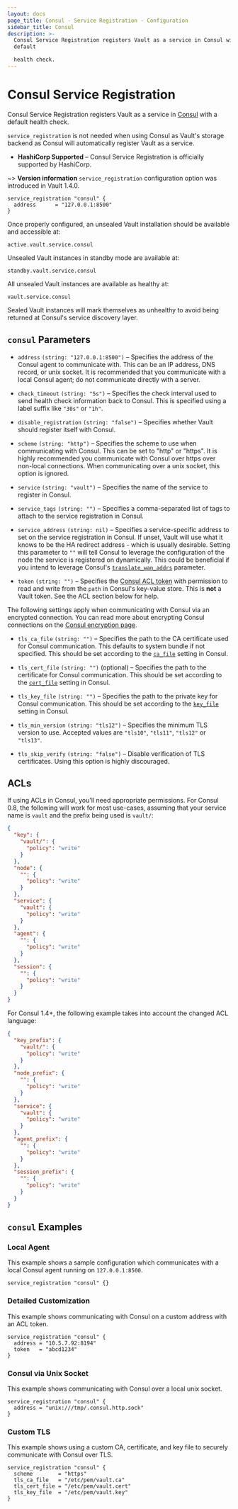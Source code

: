 ```yaml
---
layout: docs
page_title: Consul - Service Registration - Configuration
sidebar_title: Consul
description: >-
  Consul Service Registration registers Vault as a service in Consul with a
  default

  health check.
---
```


# Consul Service Registration

Consul Service Registration registers Vault as a service in [Consul][consul] with
a default health check. 

`service_registration` is not needed when using Consul as Vault's storage backend as Consul will automatically register Vault as a service. 

- **HashiCorp Supported** – Consul Service Registration is officially supported
  by HashiCorp.

~> **Version information** `service_registration` configuration option was introduced in Vault 1.4.0.

```hcl
service_registration "consul" {
  address      = "127.0.0.1:8500"
}
```

Once properly configured, an unsealed Vault installation should be available and
accessible at:

```text
active.vault.service.consul
```

Unsealed Vault instances in standby mode are available at:

```text
standby.vault.service.consul
```

All unsealed Vault instances are available as healthy at:

```text
vault.service.consul
```

Sealed Vault instances will mark themselves as unhealthy to avoid being returned
at Consul's service discovery layer.

## `consul` Parameters

- `address` `(string: "127.0.0.1:8500")` – Specifies the address of the Consul
  agent to communicate with. This can be an IP address, DNS record, or unix
  socket. It is recommended that you communicate with a local Consul agent; do
  not communicate directly with a server.

- `check_timeout` `(string: "5s")` – Specifies the check interval used to send
  health check information back to Consul. This is specified using a label
  suffix like `"30s"` or `"1h"`.

- `disable_registration` `(string: "false")` – Specifies whether Vault should
  register itself with Consul.

- `scheme` `(string: "http")` – Specifies the scheme to use when communicating
  with Consul. This can be set to "http" or "https". It is highly recommended
  you communicate with Consul over https over non-local connections. When
  communicating over a unix socket, this option is ignored.

- `service` `(string: "vault")` – Specifies the name of the service to register
  in Consul.

- `service_tags` `(string: "")` – Specifies a comma-separated list of tags to
  attach to the service registration in Consul.

- `service_address` `(string: nil)` – Specifies a service-specific address to
  set on the service registration in Consul. If unset, Vault will use what it
  knows to be the HA redirect address - which is usually desirable. Setting
  this parameter to `""` will tell Consul to leverage the configuration of the
  node the service is registered on dynamically. This could be beneficial if
  you intend to leverage Consul's
  [`translate_wan_addrs`][consul-translate-wan-addrs] parameter.

- `token` `(string: "")` – Specifies the [Consul ACL token][consul-acl] with
  permission to read and write from the `path` in Consul's key-value store.
  This is **not** a Vault token. See the ACL section below for help.

The following settings apply when communicating with Consul via an encrypted
connection. You can read more about encrypting Consul connections on the
[Consul encryption page][consul-encryption].

- `tls_ca_file` `(string: "")` – Specifies the path to the CA certificate used
  for Consul communication. This defaults to system bundle if not specified.
  This should be set according to the
  [`ca_file`](https://www.consul.io/docs/agent/options.html#ca_file) setting in
  Consul.

- `tls_cert_file` `(string: "")` (optional) – Specifies the path to the
  certificate for Consul communication. This should be set according to the
  [`cert_file`](https://www.consul.io/docs/agent/options.html#cert_file) setting
  in Consul.

- `tls_key_file` `(string: "")` – Specifies the path to the private key for
  Consul communication. This should be set according to the
  [`key_file`](https://www.consul.io/docs/agent/options.html#key_file) setting
  in Consul.

- `tls_min_version` `(string: "tls12")` – Specifies the minimum TLS version to
  use. Accepted values are `"tls10"`, `"tls11"`, `"tls12"` or `"tls13"`.

- `tls_skip_verify` `(string: "false")` – Disable verification of TLS certificates.
  Using this option is highly discouraged.

## ACLs

If using ACLs in Consul, you'll need appropriate permissions. For Consul 0.8,
the following will work for most use-cases, assuming that your service name is
`vault` and the prefix being used is `vault/`:

```json
{
  "key": {
    "vault/": {
      "policy": "write"
    }
  },
  "node": {
    "": {
      "policy": "write"
    }
  },
  "service": {
    "vault": {
      "policy": "write"
    }
  },
  "agent": {
    "": {
      "policy": "write"
    }
  },
  "session": {
    "": {
      "policy": "write"
    }
  }
}
```

For Consul 1.4+, the following example takes into account the changed ACL
language:

```json
{
  "key_prefix": {
    "vault/": {
      "policy": "write"
    }
  },
  "node_prefix": {
    "": {
      "policy": "write"
    }
  },
  "service": {
    "vault": {
      "policy": "write"
    }
  },
  "agent_prefix": {
    "": {
      "policy": "write"
    }
  },
  "session_prefix": {
    "": {
      "policy": "write"
    }
  }
}
```

## `consul` Examples

### Local Agent

This example shows a sample configuration which communicates with a local
Consul agent running on `127.0.0.1:8500`.

```hcl
service_registration "consul" {}
```

### Detailed Customization

This example shows communicating with Consul on a custom address with an ACL
token.

```hcl
service_registration "consul" {
  address = "10.5.7.92:8194"
  token   = "abcd1234"
}
```

### Consul via Unix Socket

This example shows communicating with Consul over a local unix socket.

```hcl
service_registration "consul" {
  address = "unix:///tmp/.consul.http.sock"
}
```

### Custom TLS

This example shows using a custom CA, certificate, and key file to securely
communicate with Consul over TLS.

```hcl
service_registration "consul" {
  scheme        = "https"
  tls_ca_file   = "/etc/pem/vault.ca"
  tls_cert_file = "/etc/pem/vault.cert"
  tls_key_file  = "/etc/pem/vault.key"
}
```

[consul]: https://www.consul.io/ 'Consul by HashiCorp'
[consul-acl]: https://www.consul.io/docs/guides/acl.html 'Consul ACLs'
[consul-encryption]: https://www.consul.io/docs/agent/encryption.html 'Consul Encryption'
[consul-translate-wan-addrs]: https://www.consul.io/docs/agent/options.html#translate_wan_addrs 'Consul Configuration'
